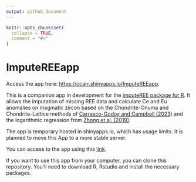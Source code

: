 ```yaml
---
output: github_document
---
```


<!-- README.md is generated from README.Rmd. Please edit that file -->

```r
knitr::opts_chunk$set(
  collapse = TRUE,
  comment = "#>"
)
```

# ImputeREEapp

<!-- badges: start -->

<!-- badges: end -->
Access the app here: [https://ccarr.shinyapps.io/ImputeREEapp](https://ccarr.shinyapps.io/ImputeREEapp).

This is a companion app in development for the [imputeREE package for
R](https://github.com/cicarrascog/imputeREE). It allows the imputation
of missing REE data and calculate Ce and Eu anomalies on magmatic zircon
based on the
Chondrite-Onuma and Chondrite-Lattice methods of [Carrasco-Godoy and
Campbell (2023)](https://link.springer.com/article/10.1007/s00410-023-02025-9) and the
logarithmic regression from [Zhong et al.
(2019)](https://link.springer.com/article/10.1007/s00710-019-00682-y).

The app is temporary hosted in shinyapps.io, which has usage limits. It
is planned to move this App to a more stable server. 

You can access to the
app using this [link](https://ccarr.shinyapps.io/ImputeREEapp).

If you want to use this app from your computer, you can clone this
repository. You'll need to download R, Rstudio and install the necessary
packages.
